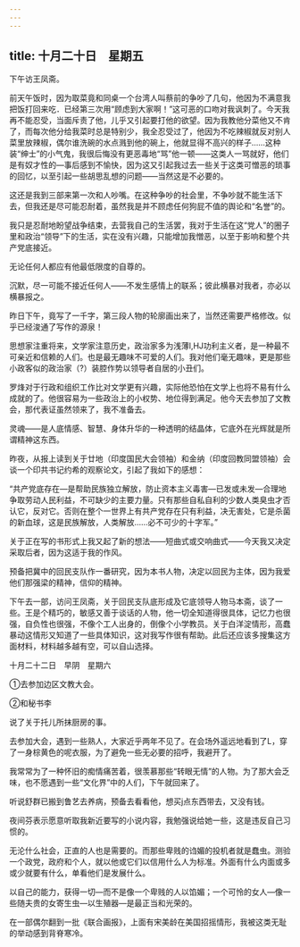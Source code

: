 ```yaml
---
---
---
```

title: 十月二十日　星期五
---




下午访王凤斋。



前天午饭时，因为取菜竟和同桌一个台湾人叫蔡前的争吵了几句，他因为不满意我把饭打回来吃．已经第三次用“顾虑到大家啊！”这可恶的口吻对我讽刺了。今天我再不能忍受，当面斥责了他，儿乎又引起要打他的欲望。因为我教他分菜他又不肯了，而每次他分给我菜时总是特别少，我全忍受过了，他因为不吃辣椒就反对别人菜里放辣椒，偶尔谁洗碗的水点溅到他的碗上，他就显得不高兴的样子……这种装“绅士”的小气鬼，我很后悔没有更恶毒地“骂”他一顿——这类人一骂就好，他们是有奴才性的―事后感到不愉快，因为这又引起我过去一些关于这类可憎恶的琐事的回忆，以至引起一些胡思乱想的问题——当然这是不必要的。

这还是我到三部来第一次和人吵嘴。在这种争吵的社会里，不争吵就不能生活下去，但我还是尽可能忍耐着，虽然我是并不顾虑任何狗屁不值的舆论和“名誉”的。

我只是忍耐地盼望战争结束，去营我自己的生活罢，我对于生活在这“党人”的圈子里和政治“领导”下的生活，实在没有兴趣，只能增加我憎恶，以至于影响和整个共产党底接近。

无论任何人都应有他最低限度的自尊的。



沉默，尽一可能不接近任何人——不发生感情上的联系；彼此横暴对我者，亦必以横暴报之。



昨日下午，竟写了一千字，第三段人物的轮廓画出来了，当然还需要严格修改。似乎已经浚通了写作的源泉！



思想家注重将来，文学家注意历史，政治家多为浅薄l,HJ功利主义者，是一种最不可亲近和信赖的人们。也是最无趣味不可爱的人们。我对他们毫无趣味，更是那些小政客似的政治家（?）装腔作势以领导者自居的小丑们。

罗烽对于行政和组织工作比对文学更有兴趣，实际他恐怕在文学上也将不易有什么成就的了。他很容易为一些政治上的小权势、地位得到满足。他今天去参加了文教会，那代表证虽然领来了，我不准备去。

灵魂——是人底情感、智慧、身体升华的一种透明的结晶体，它底外在光辉就是所谓精神这东西。



昨夜，从报上读到关于廿地（印度国民大会领袖）和金纳（印度回教同盟领袖）会谈一个印共书记约希的观察论文，引起了我如下的感想：

“共产党底存在―是帮助民族独立解放，防止资本主义毒害―已发或未发―合理地争取劳动人民利益，不可缺少的主要力量。只有那些自私自利的少数人类臭虫才否认它，反对它。否则在整个一世界上有共产党存在只有利益，决无害处，它是杀菌的新血球，这是民族解放，人类解放……必不可少的十字军。”

关于正在写的书形式上我又起了新的想法——短曲式或交响曲式——今天我又决定采取后者，因为这适于我的作风。

预备把冀中的回民支队作一番研究，因为本书人物，决定以回民为主体，因为我爱他们那强梁的精神，信仰的精神。

下午去一部，访问王凤斋，关于回民支队底形成及它底领导人物马本斋，谈了一些。王是个精巧的，敏感又善于谈话的人物，他一切全知道得很具体，记忆力也很强，自负性也很强，不像个工人出身的，倒像个小学教员。关于白洋淀情形，高蠢暴动这情形又知道了一些具体知识，这对我写作很有帮助。此后还应该多搜集这方面材料，材料越多越有空，可以自山选择。





十月二十二日　早阴　星期六


①去参加边区文教大会。

②和秘书李

说了关于托儿所抹厨房的事。



去参加大会，遇到一些熟人，大家近乎两年不见了。在会场外遥远地看到了L，穿了一身棕黄色的呢衣服，为了避免一些无必要的招呼，我避开了。

我常常为了一种怀旧的痴情痛苦着，很羡慕那些“转眼无情”的人物。为了那大会乏味，也不愿遇到一些“文化界”中的人们，下午就回来了。

听说舒群已搬到鲁艺去养病，预备去看看他，想买j点东西带去，又没有钱。

夜间芬表示愿意听取我新近要写的小说内容，我勉强说给她一些，这是违反自己习惯的。



无沦什么社会，正直的人也是需要的。而那些卑贱的诌媚的投机者就是蠢虫。测验一个政党，政府和个人，就以他或它们以信用什么人为标准。外面有什么内面或多或少就要有什么，单看他们是发展什么。

以自己的能力，获得一切―而不是像一个卑贱的人以馅媚；一个可怜的女人―像一些随夫贵的女寄生虫―以生殖器―是最正当和光荣的。

在一部偶尔翻到一批《联合画报》，上面有宋美龄在美国招摇情形，我被这类无耻的举动感到背脊寒冷。